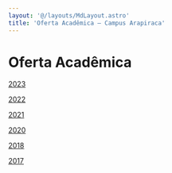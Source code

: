 ```yaml
---
layout: '@/layouts/MdLayout.astro'
title: 'Oferta Acadêmica — Campus Arapiraca'
---
```




Oferta Acadêmica
================








[2023](/cpt/horarios/2023)


[2022](/cpt/horarios/2022)


[2021](/cpt/horarios/2021)


[2020](/cpt/horarios/copy_of_2018)


[2018](/cpt/horarios/2018)


[2017](/cpt/horarios/2017)









